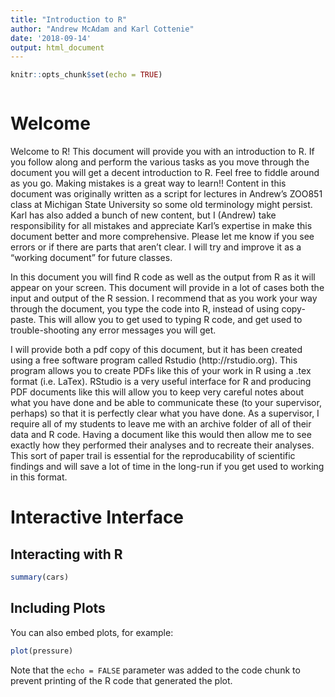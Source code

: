 ```yaml
---
title: "Introduction to R"
author: "Andrew McAdam and Karl Cottenie"
date: '2018-09-14'
output: html_document
---
```


```r
knitr::opts_chunk$set(echo = TRUE)
```

\tableofcontents  
```r

```

# Welcome
Welcome to R!  This document will provide you with an introduction to R.  If you follow along and perform the various tasks as you move through the document you will get a decent introduction to R.  Feel free to fiddle around as you go.  Making mistakes is a great way to learn!!  Content in this document was originally written as a script for lectures in Andrew's ZOO851 class at Michigan State University so some old terminology might persist.  Karl has also added a bunch of new content, but I (Andrew) take responsibility for all mistakes and appreciate Karl's expertise in make this document better and more comprehensive.  Please let me know if you see errors or if there are parts that aren't clear.  I will try and improve it as a "working document" for future classes.

In this document you will find R code as well as the output from R as it will appear on your screen. This
document will provide in a lot of cases both the input and output of the R session. I recommend that as you work your way through the document, you type the code into R, instead of using copy-paste. This will allow you to get used to typing R code, and get used to trouble-shooting any error messages you will get.


I will provide both a pdf copy of this document, but it has been created using a free software program called Rstudio (http://rstudio.org).  This program allows you to create PDFs like this of your work in R using a .tex format (i.e. LaTex).  RStudio is a very useful interface for R and producing PDF documents like this will allow you to keep very careful notes about what you have done and be able to communicate these (to your supervisor, perhaps) so that it is perfectly clear what you have done.  As a supervisor, I require all of my students to leave me with an archive folder of all of their data and R code.  Having a document like this would then allow me to see exactly how they performed their analyses and to recreate their analyses.  This sort of paper trail is essential for the reproducability of scientific findings and will save a lot of time in the long-run if you get used to working in this format. 

# Interactive Interface
## Interacting with R


```r
summary(cars)
```

## Including Plots

You can also embed plots, for example:

```r
plot(pressure)
```

Note that the `echo = FALSE` parameter was added to the code chunk to prevent printing of the R code that generated the plot.
